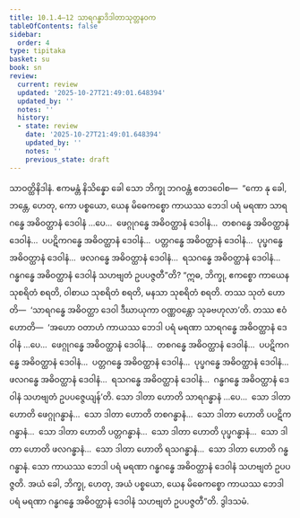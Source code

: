 ```yaml
---
title: 10.1.4–12 သာရဂန္ဓာဒိဒါတာသုတ္တနဝက
tableOfContents: false
sidebar:
  order: 4
type: tipitaka
basket: su
book: sn
review:
  current: review
  updated: '2025-10-27T21:49:01.648394'
  updated_by: ''
  notes: ''
  history:
  - state: review
    date: '2025-10-27T21:49:01.648394'
    updated_by: ''
    notes: ''
    previous_state: draft
---
```



<ReviewStatus review={frontmatter.review} showDetails={true} />

<HypothesisAnnotation frontmatter={frontmatter} />

<DynamicBreadcrumb />

<Division number="441–449" book="sn" e="ch" v="18" p="342">

<Paragraph number="1206" book="sn">
သာဝတ္ထိနိဒါနံ. ဧကမန္တံ နိသိန္နော ခေါ သော ဘိက္ခု ဘဂဝန္တံ ဧတဒဝေါစ—  “ကော နု ခေါ, ဘန္တေ, ဟေတု, ကော ပစ္စယော, ယေန မိဓေကစ္စော ကာယဿ ဘေဒါ ပရံ မရဏာ သာရဂန္ဓေ အဓိဝတ္ထာနံ ဒေဝါနံ …ပေ…  ဖေဂ္ဂုဂန္ဓေ အဓိဝတ္ထာနံ ဒေဝါနံ…  တစဂန္ဓေ အဓိဝတ္ထာနံ ဒေဝါနံ…  ပပဋိကဂန္ဓေ အဓိဝတ္ထာနံ ဒေဝါနံ…  ပတ္တဂန္ဓေ အဓိဝတ္ထာနံ ဒေဝါနံ…  ပုပ္ဖဂန္ဓေ အဓိဝတ္ထာနံ ဒေဝါနံ…  ဖလဂန္ဓေ အဓိဝတ္ထာနံ ဒေဝါနံ…  ရသဂန္ဓေ အဓိဝတ္ထာနံ ဒေဝါနံ…  ဂန္ဓဂန္ဓေ အဓိဝတ္ထာနံ ဒေဝါနံ သဟဗျတံ ဥပပဇ္ဇတီ”တိ? “ဣဓ, ဘိက္ခု, ဧကစ္စော ကာယေန သုစရိတံ စရတိ, ဝါစာယ သုစရိတံ စရတိ, မနသာ သုစရိတံ စရတိ. တဿ သုတံ ဟောတိ—  ‘သာရဂန္ဓေ အဓိဝတ္ထာ ဒေဝါ ဒီဃာယုကာ ဝဏ္ဏဝန္တော သုခဗဟုလာ’တိ. တဿ ဧဝံ ဟောတိ—  ‘အဟော ဝတာဟံ ကာယဿ ဘေဒါ ပရံ မရဏာ သာရဂန္ဓေ အဓိဝတ္ထာနံ ဒေဝါနံ …ပေ…  ဖေဂ္ဂုဂန္ဓေ အဓိဝတ္ထာနံ ဒေဝါနံ…  တစဂန္ဓေ အဓိဝတ္ထာနံ ဒေဝါနံ…  ပပဋိကဂန္ဓေ အဓိဝတ္ထာနံ ဒေဝါနံ…  ပတ္တဂန္ဓေ အဓိဝတ္ထာနံ ဒေဝါနံ…  ပုပ္ဖဂန္ဓေ အဓိဝတ္ထာနံ ဒေဝါနံ…  ဖလဂန္ဓေ အဓိဝတ္ထာနံ ဒေဝါနံ…  ရသဂန္ဓေ အဓိဝတ္ထာနံ ဒေဝါနံ…  ဂန္ဓဂန္ဓေ အဓိဝတ္ထာနံ ဒေဝါနံ သဟဗျတံ ဥပပဇ္ဇေယျန်’တိ. သော ဒါတာ ဟောတိ သာရဂန္ဓာနံ …ပေ…  သော ဒါတာ ဟောတိ ဖေဂ္ဂုဂန္ဓာနံ…  သော ဒါတာ ဟောတိ တစဂန္ဓာနံ…  သော ဒါတာ ဟောတိ ပပဋိကဂန္ဓာနံ…  သော ဒါတာ ဟောတိ ပတ္တဂန္ဓာနံ…  သော ဒါတာ ဟောတိ ပုပ္ဖဂန္ဓာနံ…  သော ဒါတာ ဟောတိ ဖလဂန္ဓာနံ…  သော ဒါတာ ဟောတိ ရသဂန္ဓာနံ…  သော ဒါတာ ဟောတိ ဂန္ဓဂန္ဓာနံ. သော ကာယဿ ဘေဒါ ပရံ မရဏာ ဂန္ဓဂန္ဓေ အဓိဝတ္ထာနံ ဒေဝါနံ သဟဗျတံ ဥပပဇ္ဇတိ. အယံ ခေါ, ဘိက္ခု, ဟေတု, အယံ ပစ္စယော, ယေန မိဓေကစ္စော ကာယဿ ဘေဒါ ပရံ မရဏာ ဂန္ဓဂန္ဓေ အဓိဝတ္ထာနံ ဒေဝါနံ သဟဗျတံ ဥပပဇ္ဇတီ”တိ.

</Paragraph>
</Division>

<Paragraph number="1207" type="center" book="sn">
ဒွါဒသမံ.
</Paragraph>